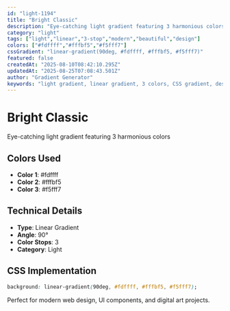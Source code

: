 ```yaml
---
id: "light-1194"
title: "Bright Classic"
description: "Eye-catching light gradient featuring 3 harmonious colors"
category: "light"
tags: ["light","linear","3-stop","modern","beautiful","design"]
colors: ["#fdffff","#fffbf5","#f5fff7"]
cssGradient: "linear-gradient(90deg, #fdffff, #fffbf5, #f5fff7)"
featured: false
createdAt: "2025-08-10T08:42:10.295Z"
updatedAt: "2025-08-25T07:08:43.501Z"
author: "Gradient Generator"
keywords: "light gradient, linear gradient, 3 colors, CSS gradient, design, #fdffff, #fffbf5, #f5fff7"
---
```


# Bright Classic

Eye-catching light gradient featuring 3 harmonious colors

## Colors Used
- **Color 1**: #fdffff
- **Color 2**: #fffbf5
- **Color 3**: #f5fff7

## Technical Details
- **Type**: Linear Gradient
- **Angle**: 90°
- **Color Stops**: 3
- **Category**: Light

## CSS Implementation
```css
background: linear-gradient(90deg, #fdffff, #fffbf5, #f5fff7);
```

Perfect for modern web design, UI components, and digital art projects.
